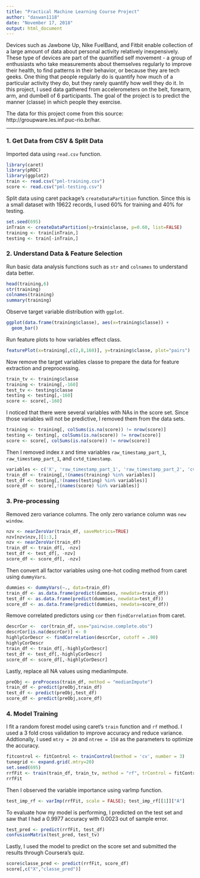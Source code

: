 ```yaml
---
title: "Practical Machine Learning Course Project"
author: "daswan1118"
date: "November 17, 2018"
output: html_document
---
```

Devices such as Jawbone Up, Nike FuelBand, and Fitbit enable collection of a large amount of data about personal activity relatively inexpensively. These type of devices are part of the quantified self movement - a group of enthusiasts who take measurements about themselves regularly to improve their health, to find patterns in their behavior, or because they are tech geeks. One thing that people regularly do is quantify how much of a particular activity they do, but they rarely quantify how well they do it. In this project, I used data gathered from accelerometers on the belt, forearm, arm, and dumbell of 6 participants. The goal of the project is to predict the manner (classe) in which people they exercise. 

The data for this project come from this source: http://groupware.les.inf.puc-rio.br/har.

***

### 1. Get Data from CSV & Split Data

Imported data using `read.csv` function.

```r
library(caret)
library(pROC)
library(ggplot2)
train <- read.csv("pml-training.csv")
score <- read.csv("pml-testing.csv")
```

Split data using caret package's `createDataPartition` function. Since this is a small dataset with 19622 records, I used 60% for training and 40% for testing. 

```r
set.seed(695)
inTrain <- createDataPartition(y=train$classe, p=0.60, list=FALSE)
training <- train[inTrain,]
testing <- train[-inTrain,]
```


### 2. Understand Data & Feature Selection

Run basic data analysis functions such as `str` and `colnames` to understand data better.

```r
head(training,6)
str(training)
colnames(training)
summary(training)
```

Observe target variable distribution with `ggplot`.

```r
ggplot(data.frame(training$classe), aes(x=training$classe)) +
  geom_bar()
```

Run feature plots to how variables effect class.
```r
featurePlot(x=training[,c(2,8,160)], y=training$classe, plot="pairs")
```

Now remove the target variables classe to prepare the data for feature extraction and preprocessing.
```r
train_tv <- training$classe
training <- training[,-160]
test_tv <- testing$classe
testing <- testing[,-160]
score <- score[,-160]
```

I noticed that there were several variables with NAs in the score set. Since those variables will not be predictive, I removed them from the data sets.
```r
training <- training[, colSums(is.na(score)) != nrow(score)]
testing <- testing[, colSums(is.na(score)) != nrow(score)]
score <- score[, colSums(is.na(score)) != nrow(score)]
```

Then I removed index `X` and time variables `raw_timestamp_part_1`, `raw_timestamp_part_1`, and `cvtd_timestamp`.
```r
variables <- c('X', 'raw_timestamp_part_1', 'raw_timestamp_part_2', 'cvtd_timestamp')
train_df <- training[,!(names(training) %in% variables)]
test_df <- testing[,!(names(testing) %in% variables)]
score_df <- score[,!(names(score) %in% variables)]
```


### 3. Pre-processing
Removed zero variance columns. The only zero variance column was `new window`.
```r
nzv <- nearZeroVar(train_df, saveMetrics=TRUE)
nzv[nzv$nzv,][1:3,]
nzv <- nearZeroVar(train_df)
train_df <- train_df[, -nzv]
test_df <- test_df[, -nzv]
score_df <- score_df[, -nzv]
```

Then convert all factor variables using one-hot coding method from caret using `dummyVars`.
```r
dummies <- dummyVars(~., data=train_df)
train_df <- as.data.frame(predict(dummies, newdata=train_df))
test_df <- as.data.frame(predict(dummies, newdata=test_df))
score_df <- as.data.frame(predict(dummies, newdata=score_df))
```

Remove correlated predictors using `cor` then `findCorrelation` from caret. 
```r
descrCor <-  cor(train_df, use="pairwise.complete.obs")
descrCor[is.na(descrCor)] <- 0
highlyCorDescr <- findCorrelation(descrCor, cutoff = .90)
highlyCorDescr
train_df <- train_df[,-highlyCorDescr]
test_df <- test_df[,-highlyCorDescr]
score_df <- score_df[,-highlyCorDescr]
```

Lastly, replace all NA values using medianImpute.
```r
preObj <- preProcess(train_df, method = "medianImpute")
train_df <- predict(preObj,train_df)
test_df <- predict(preObj,test_df)
score_df <- predict(preObj,score_df)
```


### 4. Model Training
I fit a random forest model using caret's `train` function and `rf` method. I used a 3 fold cross validation to improve accuracy and reduce variance. Addtionally, I used `mtry = 20` and `ntree = 150` as the parameters to optimize the accuracy. 

```r
fitcontrol <- fitControl <- trainControl(method = 'cv', number = 3)
tunegrid <- expand.grid(.mtry=20)
set.seed(695)
rrfFit <- train(train_df, train_tv, method = "rf", trControl = fitControl, ntree = 150, tuneGrid=tunegrid, importance = TRUE)
rrfFit
```

Then I observed the variable importance using varImp function.
```r
test_imp_rf <- varImp(rrfFit, scale = FALSE); test_imp_rf[[1]]["A"]
```

To evaluate how my model is performing, I predicted on the test set and saw that I had a 0.9977 accuracy with 0.0023 out of sample error.
```r
test_pred <- predict(rrfFit, test_df)
confusionMatrix(test_pred, test_tv)
```

Lastly, I used the model to predict on the score set and submitted the results through Coursera's quiz. 
```r
score$classe_pred <- predict(rrfFit, score_df)
score[,c("X","classe_pred")]
```
